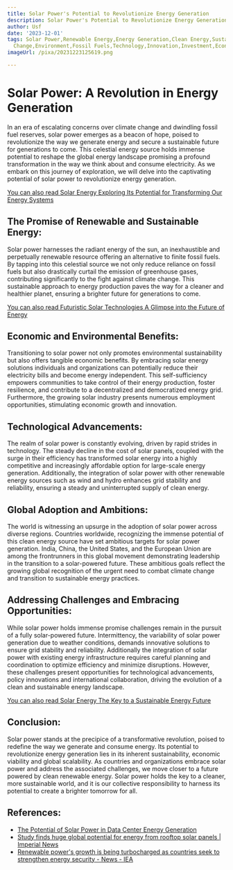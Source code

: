 ```yaml
---
title: Solar Power's Potential to Revolutionize Energy Generation
description: Solar Power's Potential to Revolutionize Energy Generation
author: Usf
date: '2023-12-01'
tags: Solar Power,Renewable Energy,Energy Generation,Clean Energy,Sustainability,Climate
  Change,Environment,Fossil Fuels,Technology,Innovation,Investment,Economic Development
imageUrl: /pixa/20231223125619.png

---
```

# Solar Power:  A Revolution in  Energy Generation

In an era of escalating concerns over climate change and dwindling fossil fuel reserves, solar power emerges as a beacon of hope, poised to revolutionize the way we generate energy and secure a sustainable future for generations to come. This celestial energy source holds immense potential to  reshape the global energy landscape promising a  profound transformation in the way  we think about and consume electricity. As we embark on  this journey of exploration, we will delve into the  captivating potential of solar power to revolutionize energy generation.

[You can also read Solar Energy Exploring Its Potential for Transforming Our Energy Systems](Solar%20Energy%20Exploring%20Its%20Potential%20for%20Transforming%20Our%20Energy%20Systems)


## The Promise of Renewable and Sustainable Energy:

Solar power harnesses the radiant  energy of the sun, an inexhaustible and perpetually renewable resource offering an  alternative to finite fossil fuels. By tapping into this celestial source we not only reduce  reliance on fossil fuels but also  drastically curtail the emission of greenhouse gases, contributing significantly  to the  fight against climate change. This sustainable  approach to energy production paves the way for a cleaner and  healthier planet, ensuring a brighter future for generations to come.

[You can also read Futuristic Solar  Technologies A Glimpse into the Future of Energy](Futuristic%20Solar%20Technologies%20A%20Glimpse%20into%20the%20Future%20of%20Energy)


## Economic  and Environmental  Benefits:

Transitioning to solar power not only promotes environmental sustainability but also offers tangible economic benefits.  By embracing solar energy solutions  individuals and organizations can potentially  reduce  their  electricity bills and become energy independent. This self-sufficiency empowers communities to take control of their energy production, foster resilience, and contribute to a  decentralized and democratized  energy grid. Furthermore, the growing solar industry  presents numerous employment opportunities, stimulating economic growth and innovation.

## Technological Advancements:

The realm of solar power is constantly evolving,  driven by rapid strides in technology.  The steady decline in the cost  of solar panels,  coupled with the surge in their efficiency has  transformed solar energy into a highly competitive and increasingly affordable option for large-scale  energy generation. Additionally, the integration of solar power with other renewable energy sources such as wind and hydro enhances grid stability and reliability, ensuring a  steady and uninterrupted  supply of clean energy.

## Global  Adoption and Ambitions:

The world is witnessing an upsurge in the adoption of solar  power across diverse regions. Countries  worldwide, recognizing  the immense  potential of this clean  energy source have set ambitious targets for solar power  generation. India, China, the United States, and the European Union are among the  frontrunners in this global movement demonstrating  leadership in the transition to a solar-powered future.  These ambitious goals reflect the growing global recognition of the urgent need to combat  climate  change and transition to sustainable energy  practices.

## Addressing Challenges and Embracing Opportunities:

While solar power holds immense promise challenges remain in  the pursuit of a fully solar-powered future. Intermittency, the variability of solar power  generation due  to weather conditions, demands innovative solutions to ensure  grid stability and reliability. Additionally the integration of  solar power with existing energy infrastructure requires careful planning and coordination  to optimize  efficiency and minimize disruptions. However,  these challenges present opportunities for technological advancements, policy innovations and international collaboration, driving the evolution  of a clean and sustainable energy landscape.

[You can also read Solar  Energy The Key to a Sustainable Energy Future](Solar%20Energy%20The%20Key%20to%20a%20Sustainable%20Energy%20Future)


## Conclusion:

Solar power stands at the precipice of a transformative  revolution,  poised to redefine the way we generate and consume energy. Its potential to revolutionize energy generation lies in its inherent sustainability, economic viability and global scalability. As countries and organizations embrace solar power and address the associated challenges, we move closer to a future powered by clean renewable energy. Solar power holds the key to a  cleaner, more sustainable world, and it is our collective  responsibility to harness its potential to create a brighter tomorrow for all.

## References:
- [The Potential of Solar Power in Data Center Energy Generation](https://energy5.com/the-potential-of-solar-power-in-data-center-energy-generation)
- [Study finds huge global potential for energy from rooftop solar panels | Imperial News](https://www.imperial.ac.uk/news/230978/study-finds-huge-global-potential-energy/)
- [Renewable power's growth is being turbocharged as countries seek to strengthen energy security - News - IEA](https://www.iea.org/news/renewable-power-s-growth-is-being-turbocharged-as-countries-seek-to-strengthen-energy-security)
